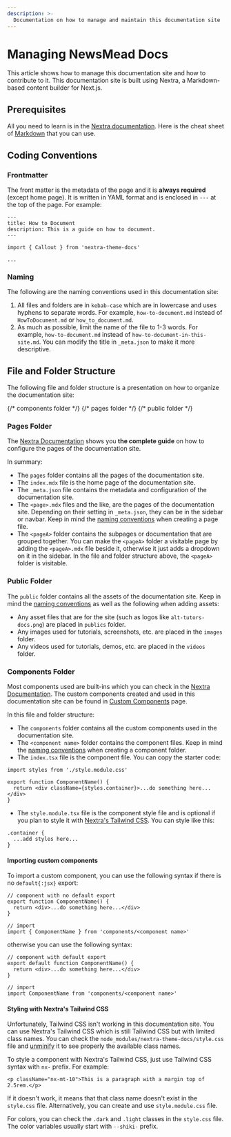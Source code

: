 ```yaml
---
description: >-
  Documentation on how to manage and maintain this documentation site
---
```



# Managing NewsMead Docs

This article shows how to manage this documentation site and how to contribute to it.
This documentation site is built using Nextra, a Markdown-based content builder for Next.js.

## Prerequisites

All you need to learn is in the [Nextra documentation](https://nextra.site/docs/guide). Here is the cheat sheet of [Markdown](https://www.markdownguide.org/cheat-sheet#basic-syntax) that you can use.

## Coding Conventions

### Frontmatter

The front matter is the metadata of the page and it is **always required** (except home page). It is written in YAML format and is enclosed in `---` at the top of the page. For example:

```mdx
---
title: How to Document
description: This is a guide on how to document.
---

import { Callout } from 'nextra-theme-docs'

...
```

### Naming

The following are the naming conventions used in this documentation site:

1. All files and folders are in `kebab-case` which are in lowercase and uses hyphens to separate words. For example, `how-to-document.md` instead of `HowToDocument.md` or `how_to_document.md`.
2. As much as possible, limit the name of the file to 1-3 words. For example, `how-to-document.md` instead of `how-to-document-in-this-site.md`. You can modify the title in `_meta.json` to make it more descriptive.

## File and Folder Structure

The following file and folder structure is a presentation on how to organize the documentation site:

<FileTree>
  {/* components folder */}
  <FileTree.Folder name="components" defaultOpen>
    <FileTree.Folder name="<component name>" defaultOpen>
      <FileTree.File name="index.tsx" />
      <FileTree.File name="style.module.tsx (optional)" />
    </FileTree.Folder>
  </FileTree.Folder>
  {/* pages folder */}
  <FileTree.Folder name="pages" defaultOpen>
    <FileTree.File name="_meta.json" />
    <FileTree.File name="index.mdx" />
    <FileTree.File name="<pageA>.mdx" />
    <FileTree.Folder name="<pageA>" defaultOpen>
      <FileTree.File name="_meta.json" />
      <FileTree.File name="<page>.mdx" />
    </FileTree.Folder>
  </FileTree.Folder>
  {/* public folder */}
  <FileTree.Folder name="public" defaultOpen>
    <FileTree.File name="newsmead-docs.png" />
    <FileTree.File name="og.png" />
    <FileTree.Folder name="images" defaultOpen>
      <FileTree.File name="example-image-here.png" />
    </FileTree.Folder>
  </FileTree.Folder>
</FileTree>

### Pages Folder

The [Nextra Documentation](https://nextra.site/docs/docs-theme/page-configuration#pages) shows you **the complete guide** on how to configure the pages of the documentation site.

In summary:

- The `pages` folder contains all the pages of the documentation site.
- The `index.mdx` file is the home page of the documentation site.
- The `_meta.json` file contains the metadata and configuration of the documentation site.
- The `<page>.mdx` files and the like, are the pages of the documentation site. Depending on their setting in `_meta.json`, they can be in the sidebar or navbar. Keep in mind the [naming conventions](#naming) when creating a page file.
- The `<pageA>` folder contains the subpages or documentation that are grouped together. You can make the `<pageA>` folder a visitable page by adding the `<pageA>.mdx` file beside it, otherwise it just adds a dropdown on it in the sidebar. In the file and folder structure above, the `<pageA>` folder is visitable.

### Public Folder

The `public` folder contains all the assets of the documentation site.
Keep in mind the [naming conventions](#naming) as well as the following when adding assets:

- Any asset files that are for the site (such as logos like `alt-tutors-docs.png`) are placed in `publics` folder.
- Any images used for tutorials, screenshots, etc. are placed in the `images` folder.
- Any videos used for tutorials, demos, etc. are placed in the `videos` folder.

### Components Folder

Most components used are built-ins which you can check in the [Nextra Documentation](https://nextra.site/docs/guide/built-ins).
The custom components created and used in this documentation site can be found in [Custom Components](/custom-components) page.

In this file and folder structure:

- The `components` folder contains all the custom components used in the documentation site.
- The `<component name>` folder contains the component files. Keep in mind the [naming conventions](#naming) when creating a component folder.
- The `index.tsx` file is the component file. You can copy the starter code:

```tsx copy
import styles from './style.module.css'

export function ComponentName() {
  return <div className={styles.container}>...do something here...</div>
}
```

- The `style.module.tsx` file is the component style file and is optional if you plan to style it with [Nextra's Tailwind CSS](#styling-with-nextras-tailwind-css).
  You can style like this:

```tsx
.container {
  ...add styles here...
}
```

#### Importing custom components

To import a custom component, you can use the following syntax if there is no `default{:jsx}` export:

```tsx
// component with no default export
export function ComponentName() {
  return <div>...do something here...</div>
}

// import
import { ComponentName } from 'components/<component name>'
```

otherwise you can use the following syntax:

```tsx /default/
// component with default export
export default function ComponentName() {
  return <div>...do something here...</div>
}

// import
import ComponentName from 'components/<component name>'
```

#### Styling with Nextra's Tailwind CSS

Unfortunately, Tailwind CSS isn't working in this documentation site.
You can use Nextra's Tailwind CSS which is still Tailwind CSS but with limited class names.
You can check the `node_modules/nextra-theme-docs/style.css` file and [unminify](https://mrcoles.com/blog/css-unminify/) it to see properly the available class names.

To style a component with Nextra's Tailwind CSS, just use Tailwind CSS syntax with `nx-` prefix. For example:

```tsx
<p className="nx-mt-10">This is a paragraph with a margin top of 2.5rem.</p>
```

If it doesn't work, it means that that class name doesn't exist in the `style.css` file.
Alternatively, you can create and use `style.module.css` file.

For colors, you can check the `.dark` and `.light` classes in the `style.css` file. The color variables usually start with `--shiki-` prefix.
